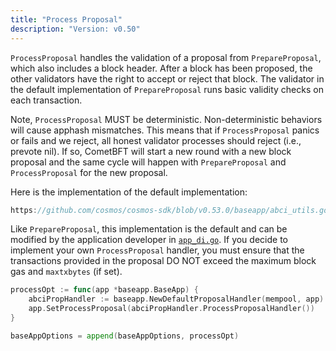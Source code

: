 ```yaml
---
title: "Process Proposal"
description: "Version: v0.50"
---
```


`ProcessProposal` handles the validation of a proposal from `PrepareProposal`,
which also includes a block header. After a block has been proposed,
the other validators have the right to accept or reject that block. The validator in the
default implementation of `PrepareProposal` runs basic validity checks on each
transaction.

Note, `ProcessProposal` MUST be deterministic. Non-deterministic behaviors will cause apphash mismatches.
This means that if `ProcessProposal` panics or fails and we reject, all honest validator
processes should reject (i.e., prevote nil). If so, CometBFT will start a new round with a new block proposal and the same cycle will happen with `PrepareProposal`
and `ProcessProposal` for the new proposal.

Here is the implementation of the default implementation:

```go reference
https://github.com/cosmos/cosmos-sdk/blob/v0.53.0/baseapp/abci_utils.go#L219-L226
```

Like `PrepareProposal`, this implementation is the default and can be modified by
the application developer in [`app_di.go`](/docs/sdk/v0.50/build/building-apps/01-app-go-di). If you decide to implement
your own `ProcessProposal` handler, you must ensure that the transactions
provided in the proposal DO NOT exceed the maximum block gas and `maxtxbytes` (if set).

```go
processOpt := func(app *baseapp.BaseApp) {
    abciPropHandler := baseapp.NewDefaultProposalHandler(mempool, app)
    app.SetProcessProposal(abciPropHandler.ProcessProposalHandler())
}

baseAppOptions = append(baseAppOptions, processOpt)
```